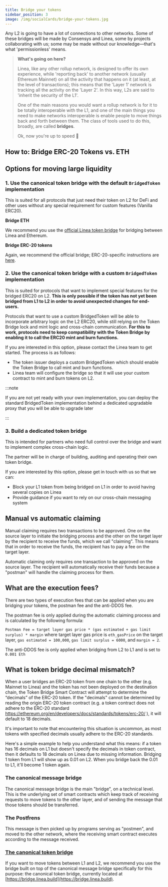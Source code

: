 ```yaml
---
title: Bridge your tokens
sidebar_position: 3
image: /img/socialCards/bridge-your-tokens.jpg
---
```




Any L2 is going to have a lot of connections to other networks. Some of these bridges will be made
by Consensys and
Linea, some by projects collaborating with us; some may be made without our knowledge—that's what
'permissionless' means.

> **What's going on here?**
>
> Linea, like any other rollup network, is designed to offer its own experience, while 'reporting
back' to another network (usually Ethereum Mainnet) on all the activity that happens on it (at
least, at the level of transactions); this means that the 'Layer 1' network is tracking all the
activity on the 'Layer 2'. In this way, L2s are said to 'inherit the security of the L1'.
>
> One of the main reasons you would want a rollup network is for it to be totally interoperable
with the L1, and one of the main things you need to make networks interoperable is enable people to 
move things back and forth between them. The class of tools used to do this, broadly, are called
**bridges**.
>
> Ok, now you're up to speed 🚀


## How to: Bridge ERC-20 Tokens vs. ETH
<DocCardList />

## Options for moving large liquidity

### 1. Use the canonical token bridge with the default `BridgedToken` implementation

This is suited for all protocols that just need their token on L2 for DeFi and other uses without
any special requirement for custom features (Vanilla ERC20).

**Bridge ETH**

We recommend you use the [official Linea token bridge](./how-to-bridge-eth.md) for bridging between
Linea and Ethereum.

**Bridge ERC-20 tokens**

Again, we recommend the official bridge; ERC-20-specific instructions are
[here](./how-to-bridge-erc20-tokens.mdx).

### 2. Use the canonical token bridge with a custom `BridgedToken` implementation

This is suited for protocols that want to implement special features for the bridged ERC20 on L2.
**This is only possible if the token has not yet been bridged from L1 to L2 in order to avoid
unexpected changes for end-users.**

Protocols that want to use a custom BridgedToken will be able to incorporate arbitrary logic on the L2 ERC20, while still relying on the Token Bridge lock and mint logic and cross-chain communication. **For this to work, protocols need to keep compatibility with the Token Bridge by enabling it to call the ERC20 mint and burn functions.**

If you are interested in this option, please contact the Linea team to get started. The process is as follows:

- The token issuer deploys a custom BridgedToken which should enable the Token Bridge to call mint and burn functions.
- Linea team will configure the bridge so that it will use your custom contract to mint and burn tokens on L2.

:::note

If you are not yet ready with your own implementation, you can deploy the standard BridgedToken implementation behind a dedicated upgradable proxy that you will be able to upgrade later

:::

### 3. Build a dedicated token bridge

This is intended for partners who need full control over the bridge and want to implement complex cross-chain logic.

The partner will be in charge of building, auditing and operating their own token bridge.

If you are interested by this option, please get in touch with us so that we can:

- Block your L1 token from being bridged on L1 in order to avoid having several copies on Linea
- Provide guidance if you want to rely on our cross-chain messaging system

## Manual vs automatic claiming

Manual claiming requires two transactions to be approved. One on the source layer to initiate the bridging process and the other on the target layer by the recipient to receive the funds, which we call "claiming". This means that in order to receive the funds, the recipient has to pay a fee on the target layer.

Automatic claiming only requires one transaction to be approved on the source layer. The recipient will automatically receive their funds because a "postman" will handle the claiming process for them.

## What are the execution fees?

There are two types of execution fees that can be applied when you are bridging your tokens, the postman fee and the anti-DDOS fee.

The postman fee is only applied during the automatic claiming process and is calculated by the following formula:

`Postman Fee = target layer gas price * (gas estimated + gas limit surplus) * margin` where target layer gas price is `eth_gasPrice` on the target layer, `gas estimated = 100,000`, `gas limit surplus = 6000`, and `margin = 2`.

The anti-DDOS fee is only applied when bridging from L2 to L1 and is set to `0.001 Eth`

## What is token bridge decimal mismatch?

When a user bridges an ERC-20 token from one chain to the other (e.g. Mainnet to Linea) and the token has not been deployed on the destination chain, the Token Bridge Smart Contract will attempt to determine the “decimals” of the ERC-20 token. If the "decimals" cannot be determined by reading the origin ERC-20 token contract (e.g. a token contract does not adhere to the ERC-20 standard https://ethereum.org/en/developers/docs/standards/tokens/erc-20/ ), it will default to 18 decimals.

It's important to note that encountering this situation is uncommon, as most tokens with specified decimals usually adhere to the ERC-20 standards.

Here's a simple example to help you understand what this means: if a token has 16 decimals on L1 but doesn't specify the decimals in token contract, then it defaults to 18 decimals on Linea due to missing information. Bridging 1 token from L1 will show up as 0.01 on L2. When you bridge back the 0.01 to L1, it'll become 1 token again.

### The canonical message bridge

The canonical message bridge is the main "bridge", on a technical level. This is the underlying set of smart contracts which keep track of receiving requests to move tokens to the other layer, and of sending the message that those tokens should be transferred.

### The Postfrens

This message is then picked up by programs serving as "postmen", and moved to the other network, where the receiving smart contract executes according to the message received.

### [The canonical token bridge](../../architecture/bridges/canonical-token-bridge.mdx)

If you want to move tokens between L1 and L2, we recommend you use the bridge built on top of the canonical message bridge specifically
for this purpose: the canonical token bridge, currently located at [https://bridge.linea.build](https://bridge.linea.build).
